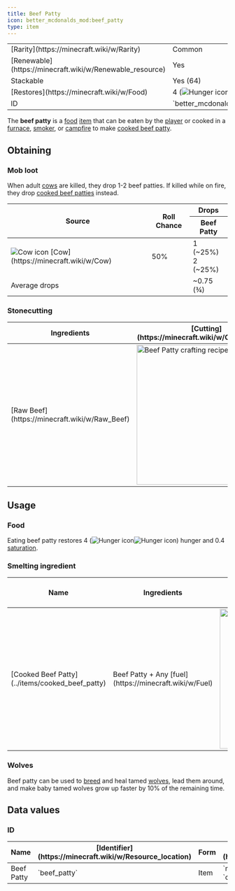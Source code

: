 ```yaml
---
title: Beef Patty
icon: better_mcdonalds_mod:beef_patty
type: item
---
```


<table>
    <tbody>
        <tr>
            <td>[Rarity](https://minecraft.wiki/w/Rarity)</td>
            <td>Common</td>
        </tr>
        <tr>
            <td>[Renewable](https://minecraft.wiki/w/Renewable_resource)</td>
            <td>Yes</td>
        </tr>
        <tr>
            <td>Stackable</td>
            <td>Yes (64)</td>
        </tr>
        <tr>
            <td>[Restores](https://minecraft.wiki/w/Food)</td>
            <td>4 (<img src="https://minecraft.wiki/images/Hunger_%28icon%29.png" alt="Hunger icon" /><img src="https://minecraft.wiki/images/Hunger_%28icon%29.png" alt="Hunger icon" />)</td>
        </tr>
        <tr>
            <td>ID</td>
            <td>`better_mcdonalds_mod:beef_patty`</td>
        </tr>
    </tbody>
</table>

The **beef patty** is a [food](https://minecraft.wiki/w/Food) [item](https://minecraft.wiki/w/Item) that can be eaten by the [player](https://minecraft.wiki/w/Player) or cooked in a [furnace](https://minecraft.wiki/w/Furnace), [smoker](https://minecraft.wiki/w/Smoker), or [campfire](https://minecraft.wiki/w/Campfire) to make [cooked beef patty](../items/cooked_beef_patty).

## Obtaining

### Mob loot

When adult [cows](https://minecraft.wiki/w/Cow) are killed, they drop 1-2 beef patties. If killed while on fire, they drop [cooked beef patties](../items/cooked_beef_patty) instead.

<table>
    <thead>
        <tr>
            <th rowspan="3">Source</th>
            <th rowspan="3">Roll Chance</th>
            <th>Drops</th>
        </tr>
        <tr>
            <th><Asset width={16} height={16} location="better_mcdonalds_mod:beef_patty"/> Beef Patty</th>
        </tr>
    </thead>
    <tbody>
        <tr>
            <td><img src="https://minecraft.wiki/images/EntitySprite_cow.png" alt="Cow icon" /> [Cow](https://minecraft.wiki/w/Cow)</td>
            <td>50%</td>
            <td>1 <Asset width={16} height={16} location="better_mcdonalds_mod:beef_patty"/> (~25%)<br/>2 <Asset width={16} height={16} location="better_mcdonalds_mod:beef_patty"/> (~25%)</td>
        </tr>
        <tr>
            <td colspan="2">Average drops</td>
            <td>~0.75 (3⁄4) <Asset width={16} height={16} location="better_mcdonalds_mod:beef_patty"/></td>
        </tr>
    </tbody>
</table>

### Stonecutting

<table>
    <thead>
        <tr>
            <th>Ingredients</th>
            <th>[Cutting](https://minecraft.wiki/w/Cutting) recipe</th>
        </tr>
    </thead>
    <tbody>
        <tr>
            <td>[Raw Beef](https://minecraft.wiki/w/Raw_Beef)</td>
            <td><img src="https://i.imgur.com/jfljRtm.png" alt="Beef Patty crafting recipe" width="320px"/></td>
        </tr>
    </tbody>
</table>

## Usage

### Food

Eating beef patty restores 4 (<img src="https://minecraft.wiki/images/Hunger_%28icon%29.png" alt="Hunger icon" /><img src="https://minecraft.wiki/images/Hunger_%28icon%29.png" alt="Hunger icon" />) hunger and 0.4 [saturation](https://minecraft.wiki/w/Hunger#Mechanics).

### Smelting ingredient

<table>
    <thead>
        <tr>
            <th>Name</th>
            <th>Ingredients</th>
            <th>[Smelting](https://minecraft.wiki/w/Smelting) recipe</th>
        </tr>
    </thead>
    <tbody>
        <tr>
            <td>[Cooked Beef Patty](../items/cooked_beef_patty)</td>
            <td>Beef Patty + Any [fuel](https://minecraft.wiki/w/Fuel)</td>
            <td><img src="https://i.imgur.com/7QLytyP.png" alt="Cooked Beef Patty crafting recipe" width="320px"/></td>
        </tr>
    </tbody>
</table>

### Wolves

Beef patty can be used to [breed](https://minecraft.wiki/w/Breed) and heal tamed [wolves](https://minecraft.wiki/w/Wolves), lead them around, and make baby tamed wolves grow up faster by 10% of the remaining time.

## Data values

### ID

<table>
    <thead>
        <tr>
            <th>Name</th>
            <th>[Identifier](https://minecraft.wiki/w/Resource_location)</th>
            <th>Form</th>
            <th>[Item tags](https://minecraft.wiki/w/Tag)</th>
            <th>Translation key</th>
        </tr>
    </thead>
    <tbody>
        <tr>
            <td>Beef Patty</td>
            <td>`beef_patty`</td>
            <td>Item</td>
            <td>`minecraft:meat`<br/>`c:foods/raw_beef`</td>
            <td>`item.better_mcdonalds_mod.beef_patty`</td>
        </tr>
    </tbody>
</table>